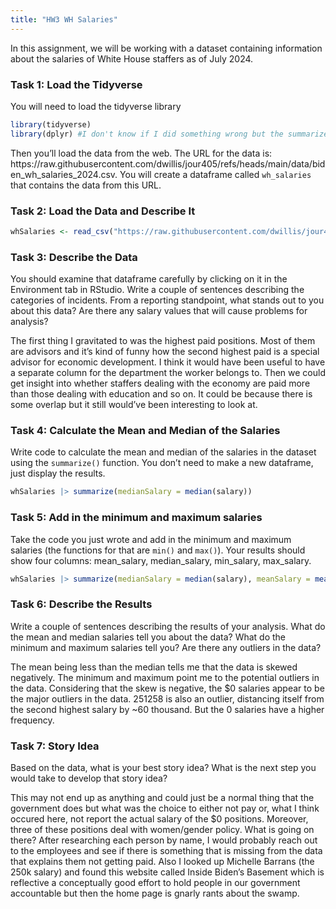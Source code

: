 ```yaml
---
title: "HW3 WH Salaries"
---
```


In this assignment, we will be working with a dataset containing information about the salaries of White House staffers as of July 2024.

### Task 1: Load the Tidyverse

You will need to load the tidyverse library

```r
library(tidyverse)
library(dplyr) #I don't know if I did something wrong but the summarize function wasn't working until I did this
```

Then you'll load the data from the web. The URL for the data is: https://raw.githubusercontent.com/dwillis/jour405/refs/heads/main/data/biden_wh_salaries_2024.csv. You will create a dataframe called `wh_salaries` that contains the data from this URL.

### Task 2: Load the Data and Describe It

```r
whSalaries <- read_csv("https://raw.githubusercontent.com/dwillis/jour405/refs/heads/main/data/biden_wh_salaries_2024.csv")
```
### Task 3: Describe the Data

You should examine that dataframe carefully by clicking on it in the Environment tab in RStudio. Write a couple of sentences describing the categories of incidents. From a reporting standpoint, what stands out to you about this data? Are there any salary values that will cause problems for analysis?

The first thing I gravitated to was the highest paid positions. Most of them are advisors and it's kind of funny how the second highest paid is a special advisor for economic development. I think it would have been useful to have a separate column for the department the worker belongs to. Then we could get insight into whether staffers dealing with the economy are paid more than those dealing with education and so on. It could be because there is some overlap but it still would've been interesting to look at.

### Task 4: Calculate the Mean and Median of the Salaries

Write code to calculate the mean and median of the salaries in the dataset using the `summarize()` function. You don't need to make a new dataframe, just display the results.

```r
whSalaries |> summarize(medianSalary = median(salary))
```

### Task 5: Add in the minimum and maximum salaries

Take the code you just wrote and add in the minimum and maximum salaries (the functions for that are `min()` and `max()`). Your results should show four columns: mean_salary, median_salary, min_salary, max_salary.

```r
whSalaries |> summarize(medianSalary = median(salary), meanSalary = mean(salary), minSalary = min(salary), maxSalary = max(salary))
```

### Task 6: Describe the Results

Write a couple of sentences describing the results of your analysis. What do the mean and median salaries tell you about the data? What do the minimum and maximum salaries tell you? Are there any outliers in the data?

The mean being less than the median tells me that the data is skewed negatively. The minimum and maximum point me to the potential outliers in the data. Considering that the skew is negative, the $0 salaries appear to be the major outliers in the data. 251258 is also an outlier, distancing itself from the second highest salary by ~60 thousand. But the 0 salaries have a higher frequency.

### Task 7: Story Idea

Based on the data, what is your best story idea? What is the next step you would take to develop that story idea?

This may not end up as anything and could just be a normal thing that the government does but what was the choice to either not pay or, what I think occured here, not report the actual salary of the $0 positions. Moreover, three of these positions deal with women/gender policy. What is going on there? After researching each person by name, I would probably reach out to the employees and see if there is something that is missing from the data that explains them not getting paid. Also I looked up Michelle Barrans (the 250k salary) and found this website called Inside Biden's Basement which is reflective a conceptually good effort to hold people in our government accountable but then the home page is gnarly rants about the swamp. 
